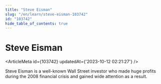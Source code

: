 ```yaml
---
title: "Steve Eisman"
slug: "/en/learn/steve-eisman-103742"
id: "103742"
hide_table_of_contents: true
---
```



# Steve Eisman

<ArticleMeta id={103742} updatedAt={'2023-10-12 02:21:27'} />
<div className='border-solid border-b border-t-0 my-4 border-[var(--ifm-color-gray-300)]' />

Steve Eisman is a well-known Wall Street investor who made huge profits during the 2008 financial crisis and gained wide attention as a result.
